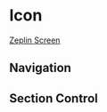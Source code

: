 
<Meta title="Design/Icons" />


# Icon  
[Zeplin Screen](zpl://screen?sid=5fbcc18d981eaa575750179a&pid=5d5408f8a0b25b9b90315aa6)
## Navigation

<Icons icons="fullscreen"/>
<Icons icons="chevronLeft"/>
<Icons icons="arrowKeyUp"/>
<Icons icons="cancel"/>
<Icons icons="cancel"/>

## Section Control
